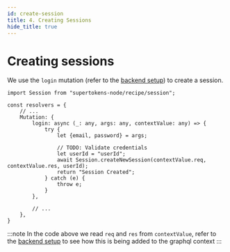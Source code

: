 ```yaml
---
id: create-session
title: 4. Creating Sessions
hide_title: true
---
```


# Creating sessions

We use the `login` mutation (refer to the [backend setup](./backend-setup)) to create a session. 

```tsx
import Session from "supertokens-node/recipe/session";

const resolvers = {
    // ...
    Mutation: {
        login: async (_: any, args: any, contextValue: any) => {
            try {
                let {email, password} = args;

                // TODO: Validate credentials
                let userId = "userId";
                await Session.createNewSession(contextValue.req, contextValue.res, userId);
                return "Session Created";
            } catch (e) {
                throw e;
            }
        },
        
        // ...
    },
}
```

:::note
In the code above we read `req` and `res` from `contextValue`, refer to the [backend setup](./backend-setup) to see how this is being added to the graphql context
:::